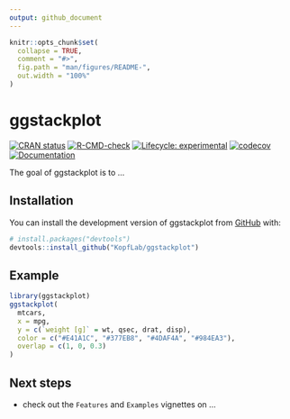 ```yaml
---
output: github_document
---
```


<!-- README.md is generated from README.Rmd. Please edit that file -->

```r
knitr::opts_chunk$set(
  collapse = TRUE,
  comment = "#>",
  fig.path = "man/figures/README-",
  out.width = "100%"
)
```

# ggstackplot

<!-- badges: start -->
[![CRAN status](https://www.r-pkg.org/badges/version/ggstackplot)](https://CRAN.R-project.org/package=ggstackplot)
[![R-CMD-check](https://github.com/KopfLab/ggstackplot/actions/workflows/R-CMD-check.yaml/badge.svg)](https://github.com/KopfLab/ggstackplot/actions/workflows/R-CMD-check.yaml)
[![Lifecycle: experimental](https://img.shields.io/badge/lifecycle-experimental-orange.svg)](https://lifecycle.r-lib.org/articles/stages.html#experimental)
[![codecov](https://codecov.io/gh/kopflab/ggstackplot/branch/main/graph/badge.svg?token=SN0YDIJ6Y6)](https://app.codecov.io/gh/kopflab/ggstackplot)
[![Documentation](https://img.shields.io/badge/docs-online-green.svg)](https://ggstackplot.kopflab.org/)
<!-- badges: end -->

The goal of ggstackplot is to ...

## Installation

You can install the development version of ggstackplot from [GitHub](https://github.com/) with:

``` r
# install.packages("devtools")
devtools::install_github("KopfLab/ggstackplot")
```

## Example

```r
library(ggstackplot)
ggstackplot(
  mtcars,
  x = mpg,
  y = c(`weight [g]` = wt, qsec, drat, disp),
  color = c("#E41A1C", "#377EB8", "#4DAF4A", "#984EA3"),
  overlap = c(1, 0, 0.3)
)
```

## Next steps

- check out the `Features` and `Examples` vignettes on ...

